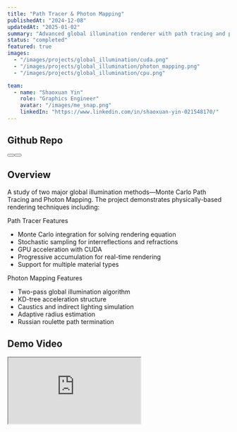 ```yaml
---
title: "Path Tracer & Photon Mapping"
publishedAt: "2024-12-08"
updatedAt: "2025-01-02"
summary: "Advanced global illumination renderer with path tracing and photon mapping. For path tracer is implemented with CUDA for realtime progressive rendering and a CPU version to show how much the GPU is in realtime. Photon mapping only includes a CPU offline version, but with a KD-tree comparison. (Long PDF report and source avaible)"
status: "completed"
featured: true
images:
  - "/images/projects/global_illumination/cuda.png"
  - "/images/projects/global_illumination/photon_mapping.png"
  - "/images/projects/global_illumination/cpu.png"

team:
  - name: "Shaoxuan Yin"
    role: "Graphics Engineer"
    avatar: "/images/me_snap.png"
    linkedIn: "https://www.linkedin.com/in/shaoxuan-yin-021548170/"
---
```

## Github Repo

<div style={{ display: 'flex', gap: '1rem', marginBottom: '2rem' }}>
  <Button
    variant="primary"
    size="l"
    href="https://github.com/Qervas/path_tracer"
    prefixIcon="github"
    label="Path Tracer"
  />
  <Button
    variant="secondary"
    size="l"
    href="https://github.com/Qervas/photon_mapping"
    prefixIcon="github"
    label="Photon Mapping"
  />
</div>

## Overview

A study of two major global illumination methods—Monte Carlo Path Tracing and Photon Mapping. The project demonstrates physically-based rendering techniques including:

<Grid columns="repeat(2, 1fr)" gap="16">
  <Flex direction="column" background="surface" padding="24" radius="l" border="neutral-medium" borderStyle="solid-1">
    <Heading variant="heading-strong-m">Path Tracer Features</Heading>
    <ul>
      <li>Monte Carlo integration for solving rendering equation</li>
      <li>Stochastic sampling for interreflections and refractions</li>
      <li>GPU acceleration with CUDA</li>
      <li>Progressive accumulation for real-time rendering</li>
      <li>Support for multiple material types</li>
    </ul>
  </Flex>

  <Flex direction="column" background="surface" padding="24" radius="l" border="neutral-medium" borderStyle="solid-1">
    <Heading variant="heading-strong-m">Photon Mapping Features</Heading>
    <ul>
      <li>Two-pass global illumination algorithm</li>
      <li>KD-tree acceleration structure</li>
      <li>Caustics and indirect lighting simulation</li>
      <li>Adaptive radius estimation</li>
      <li>Russian roulette path termination</li>
    </ul>
  </Flex>
</Grid>


## Demo Video

<div style={{ position: 'relative', paddingTop: '56.25%', marginBottom: '2rem', borderRadius: 'var(--radius-l)', overflow: 'hidden' }}>
  <iframe
    src="https://www.youtube.com/embed/eOWYABBVrMc"
    style={{
      position: 'absolute',
      top: 0,
      left: 0,
      width: '100%',
      height: '100%',
      border: '1px solid var(--neutral-border-medium)',
      borderRadius: 'var(--radius-l)',
    }}
    allow="accelerometer; autoplay; clipboard-write; encrypted-media; gyroscope; picture-in-picture"
    allowFullScreen
  />
</div>


## Technical Documentation 📑

<Flex direction="column" gap="16" background="surface" padding="24" radius="l" border="neutral-medium" borderStyle="solid-1">
  <Flex gap="12" alignItems="center">
    <Icon name="document" size="xl" onBackground="brand-strong"/>
    <Text variant="heading-strong-l">
      Technical Paper
    </Text>
  </Flex>

  <Flex
    background="brand-weak"
    padding="24"
    radius="m"
    direction="column"
    gap="16"
    style={{
      boxShadow: 'var(--shadow-m)',
    }}
  >
    <Flex direction="column" gap="12">
      <Text variant="heading-strong-m">
        Monte Carlo Path Tracer: Technical Deep Dive
      </Text>

      <Flex gap="8" alignItems="center">
        <Icon name="calendar" size="s" onBackground="neutral-medium"/>
        <Text variant="body-default-s" onBackground="neutral-medium">
          Jan 2nd 2025
        </Text>
        <Icon name="document" size="s" onBackground="neutral-medium"/>
        <Text variant="body-default-s" onBackground="neutral-medium">
          39 pages
        </Text>
      </Flex>
    </Flex>

    <Button
      variant="primary"
      size="l"
      href="/pdf/monte_carlo.pdf"
      prefixIcon="document"
      label="View Technical Paper"
      style={{
        animation: 'pulse 2s infinite',
      }}
    />

    <div id="technical-pdf" style={{ marginTop: 'var(--static-space-24)' }}>
      <PDF url="/pdf/monte_carlo.pdf" width="100%" height="600px" />
    </div>
  </Flex>

  <Flex
    gap="8"
    marginTop="8"
    padding="12"
    radius="m"
    background="info-weak"
    alignItems="center"
    justifyContent="center"
  >
    <Icon name="info" size="s" onBackground="info-strong"/>
    <Text variant="body-default-s" onBackground="info-strong">
      This document contains detailed implementation details and mathematical derivations
    </Text>
  </Flex>
</Flex>

<style>
{`
  @keyframes pulse {
    0% {
      transform: scale(1);
    }
    50% {
      transform: scale(1.02);
    }
    100% {
      transform: scale(1);
    }
  }
`}
</style>


## Implementation Details

<Grid columns="1" gap="24">
  <Flex direction="column" background="surface" padding="32" radius="l" border="neutral-medium" borderStyle="solid-1">
    <Heading variant="heading-strong-l" marginBottom="24">Material System Architecture</Heading>
    <CodeBlock
      codeInstances={[
        {
          language: "mermaid",
          code: `graph TB
        classDef default fill:secondaryColor,stroke:secondaryBorderColor,color:secondaryTextColor
        classDef highlight fill:primaryColor,stroke:primaryBorderColor,color:primaryTextColor
        classDef tertiary fill:tertiaryColor,stroke:tertiaryBorderColor,color:tertiaryTextColor

        A[Material System] --> B[BRDF Models]
        A --> C[Light Transport]
        A --> D[Material Properties]

        B --> B1[Lambertian Diffuse]
        B --> B2[Perfect Specular]
        B --> B3[Microfacet Model]

        C --> C1[Reflection]
        C --> C2[Refraction]
        C --> C3[Absorption]

        D --> D1[Surface Color]
        D --> D2[Roughness]
        D --> D3[Refraction Index]

        B1 --> E1[Diffuse BRDF]
        B2 --> E2[Mirror BRDF]
        B3 --> E3[GGX BRDF]

        class A,B,C,D highlight
        class B1,B2,B3,C1,C2,C3,D1,D2,D3 default
        class E1,E2,E3 tertiary`
        }
      ]}
      style={{ minHeight: "600px" }}
    />
  </Flex>
</Grid>

<Grid columns="1" gap="24">
  <Flex direction="column" background="surface" padding="32" radius="l" border="neutral-medium" borderStyle="solid-1">
    <Heading variant="heading-strong-l" marginBottom="24">Ray Tracing Pipeline</Heading>
    <CodeBlock
      codeInstances={[
        {
          language: "mermaid",
          code: `graph TB
        classDef default fill:secondaryColor,stroke:secondaryBorderColor,color:secondaryTextColor
        classDef highlight fill:primaryColor,stroke:primaryBorderColor,color:primaryTextColor
        classDef decision fill:tertiaryColor,stroke:tertiaryBorderColor,color:tertiaryTextColor

        A[Camera Ray Generation] --> B[Scene Intersection]
        B --> C{Hit Surface?}
        C -->|Yes| D[Material Evaluation]
        C -->|No| E[Background Color]

        D --> F{Material Type?}
        F -->|Diffuse| G[Monte Carlo Sampling]
        F -->|Specular| H[Perfect Reflection]
        F -->|Transparent| I[Fresnel + Snell's Law]

        G --> J[Cosine Weighted Sampling]
        H --> K[Mirror Reflection]
        I --> L[Reflection/Refraction Split]

        J & K & L --> M[Russian Roulette]
        M -->|Continue| B
        M -->|Terminal| N[Accumulate Result]

        class A,D highlight
        class C,F decision
        class B,E,G,H,I,J,K,L,M,N default`
        }
      ]}
      style={{ minHeight: "600px" }}
    />
  </Flex>
</Grid>

<Grid columns="1" gap="24">
  <Flex direction="column" background="surface" padding="32" radius="l" border="neutral-medium" borderStyle="solid-1">
    <Heading variant="heading-strong-l" marginBottom="24">Photon Mapping Architecture</Heading>
    <CodeBlock
      codeInstances={[
        {
          language: "mermaid",
          code: `graph TB
        classDef default fill:secondaryColor,stroke:secondaryBorderColor
        classDef highlight fill:primaryColor,stroke:primaryBorderColor,color:primaryTextColor

        subgraph FirstPass [Photon Tracing]
            A[Light Source] --> B[Emit Photons]
            B --> C[Trace Photon Paths]
            C --> D[Store Photon Hits]
            D --> E[Build KD-Tree]
        end

        subgraph SecondPass [Rendering]
            F[Camera Ray] --> G[Scene Intersection]
            G --> H[Gather Nearby Photons]
            H --> I[Radiance Estimation]
            I --> J[Final Color]
        end

        E -.->|Spatial Index| H

        class A,F,E highlight`
        }
      ]}
      style={{ minHeight: "600px" }}
    />
  </Flex>
</Grid>

<Grid columns="1" gap="24">
  <Flex direction="column" background="surface" padding="32" radius="l" border="neutral-medium" borderStyle="solid-1">
    <Heading variant="heading-strong-l" marginBottom="24">Light Transport Theory</Heading>
    <CodeBlock
      codeInstances={[
        {
          language: "mermaid",
          code: `graph TB
        classDef default fill:secondaryColor,stroke:secondaryBorderColor,color:secondaryTextColor
        classDef highlight fill:primaryColor,stroke:primaryBorderColor,color:primaryTextColor

        A[Rendering Equation] --> B[Direct Light]
        A --> C[Indirect Light]

        B --> D[Direct Computation]
        C --> E[Path Tracing]

        E --> F[One Bounce]
        E --> G[Two Bounces]
        E --> H[Multiple Bounces]

        F & G & H --> I[Monte Carlo]
        I --> J[Final Image]

        class A,D,I highlight`
        }
      ]}
      style={{ minHeight: "600px" }}
    />
  </Flex>
</Grid>


## Technical Pipeline

<Grid columns="repeat(2, 1fr)" gap="16">
  <Flex direction="column" background="surface" padding="24" radius="l" border="neutral-medium" borderStyle="solid-1">
    <Heading variant="heading-strong-m">Path Tracer Pipeline</Heading>
    <CodeBlock
      codeInstances={[
        {
          language: "mermaid",
          label: "Pipeline",
          code: `graph TD
    A(Ray Generation) --> B(BVH Traversal)
    B --> C(Material Sampling)
    C --> D(Light Transport)
    D --> E(Progressive Accumulation)
    E --> F(Final Image)`
        }
      ]}
    />
  </Flex>

  <Flex direction="column" background="surface" padding="24" radius="l" border="neutral-medium" borderStyle="solid-1">
    <Heading variant="heading-strong-m">Photon Mapping Pipeline</Heading>
    <CodeBlock
      codeInstances={[
        {
          language: "mermaid",
          label: "Pipeline",
          code: `graph TD
    A(Photon Emission) --> B(KD-Tree Build)
    B --> C(Photon Tracing)
    C --> D(Radiance Estimate)
    D --> E(Final Gathering)
    E --> F(Final Image)`
        }
      ]}
    />
  </Flex>
</Grid>

## Performance Analysis

<Grid columns="repeat(2, 1fr)" gap="16">
    <Flex direction="column" background="surface" padding="24" radius="l" border="neutral-medium" borderStyle="solid-1">
      <Heading variant="heading-strong-m">CPU vs GPU Path Tracer</Heading>
      <CodeBlock
        codeInstances={[
          {
            language: "mermaid",
            label: "Performance(1920x1080)",
            code: `pie
        title Performance Comparison (FPS)
        "CUDA" : 40
        "CPU" : 1`
          }
        ]}
      />
      <Text variant="body-default-s" marginTop="8" onBackground="neutral-weak">
        CUDA implementation achieves 40x speedup at 1080p resolution
      </Text>
    </Flex>

  <Flex direction="column" background="surface" padding="24" radius="l" border="neutral-medium" borderStyle="solid-1">
    <Heading variant="heading-strong-m">Memory Usage Comparison</Heading>
    <CodeBlock
      codeInstances={[
        {
          language: "mermaid",
          label: "Memory",
          code: `pie
    title Memory Usage (MB)
    "CPU (1-2GB)" : 2048
    "GPU (400MB)" : 400`
        }
      ]}
    />
    <Text variant="body-default-s" marginTop="8" onBackground="neutral-weak">
      GPU version uses ~400MB vs CPU's 1-2GB at 4K resolution
    </Text>
  </Flex>
</Grid>


<Comment
  author="Footnote"
  content={
    <>
      After reading this, if you have any cool idea, I would love to have a quick chat with you, because you're so cool.
      Thanks for your patience to read this{' '}
      <span role="img" aria-label="heart">❤️</span>
    </>
  }
/>
